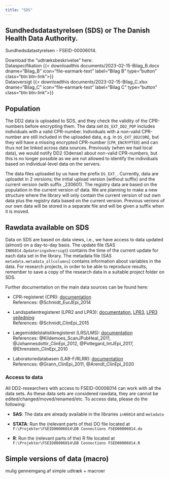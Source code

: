 ```yaml
---
title: "SDS"
---
```


## Sundhedsdatastyrelsen (SDS) or The Danish Health Data Authority. 
Sundhedsdatastyrelsen - FSEID-00006014.

Download the "udtræksbeskrivelse" here: \
Dataspecifikation {{\< downloadthis documents/2023-02-15-Bilag_B.docx\
dname="Bilag_B" icon="file-earmark-text" label="Bilag B" type="button" class="btn btn-link"\>}} \
Dataoversigt {{\< downloadthis documents/2023-02-15-Bilag_C.xlsx\
dname="Bilag_C" icon="file-earmark-text" label="Bilag C" type="button" class="btn btn-link"\>}}






<!-- jeg har snakket med Lars, og han siger jeg gerne må lægge udtræksbeskrivelserne op.  -->

## Population

The DD2 data is uploaded to SDS, and they check the validity of the CPR-numbers before encrypting them. The data set `DS_EXT_DD2_POP` includes individuals with a valid CPR-number. Individuals with a non-valid CPR-number are still included in the uploaded data, e.g. in `DS_EXT_DD2CORE`, but they will have a missing encrypted CPR-number (`CPR_ENCRYPTED`) and can thus not be linked across data sources. Previously (when we had local data), we would notify DD2 (Odense) about non-valid CPR-numbers, but this is no longer possible as we are not allowed to identify the individuals based on individual-level data on the servers.

The data files uploaded by us have the prefix `DS_EXT_`. Currently, data are uploadet in 2 versions; the initial upload version (without suffix) and the current version (with suffix \_230601). The registry data are based on the population in the current version of data. We are planning to make a new structure where the library will only contain the current version of out own data plus the registry data based on the current version. Previous verions of our own data will be stored in a separate file and will be given a suffix when it is moved.

## Rawdata available on SDS

Data on SDS are based on data views, i.e., we have access to data updated (almost) on a day-to-day basis. The update file (SAS `IN06014.OpdateringsOversigt`) contains the time of the current update for each data set in the library. The metadata file (SAS `metadata.metadata_allcolumns`) contains information about variables in the data. For research projects, in order to be able to reproduce results, remember to save a copy of the research data in a suitable project folder on SDS.

Further documentation on the main data sources can be found here:

-   CPR-registeret (CPR): [documentation](https://sundhedsdatastyrelsen.dk/da/registre-og-services/om-de-nationale-sundhedsregistre/personoplysninger-og-sundhedsfaglig-beskaeftigelse/cpr-registeret) \
    References: @Schmidt_EurJEpi_2014

-   Landspatientregisteret (LPR2 and LPR3): [documentation](https://sundhedsdatastyrelsen.dk/da/registre-og-services/om-de-nationale-sundhedsregistre/sygdomme-laegemidler-og-behandlinger/landspatientregisteret), [LPR3](https://sundhedsdatastyrelsen.dk/da/forskerservice/om-forskerservice/nyheder_forskerservice/helbredsforloeb_lpr3f070422), 
[LPR3 vejledning](https://sundhedsdatastyrelsen.dk/-/media/sds/filer/Forskerservice/Vejledning%20til%20LPR3_F) \
    References: @Schmidt_ClinEpi_2015

-   Lægemiddelstatistikregisteret (LRS/LMS): [documentation](https://sundhedsdatastyrelsen.dk/da/registre-og-services/om-de-nationale-sundhedsregistre/sygdomme-laegemidler-og-behandlinger/laegemiddelstatistikregisteret)\
    References: @Kildemoes_ScanJPubHeal_2011, @Johannesdottir_ClinEpi_2012, @Pottegard_IntJEpi_2017, @Ehrenstein_ClinEpi_2010

-   Laboratoriedatabasen (LAB-F/RLRR): [documentation](https://sundhedsdatastyrelsen.dk/da/registre-og-services/om-de-nationale-sundhedsregistre/doedsaarsager-og-biologisk-materiale/laboratoriedatabasen) \
    References: @Grann_ClinEpi_2011, @Arendt_ClinEpi_2020

### Access to data

All DD2-researchers with access to FSEID-00006014 can work with all the data sets. As these data sets are considered rawdata, they are cannot be edited/changed/moved/renamed/etc. To access data, please do the following:

-   **SAS**: The data are already available in the libraries `in06014` and `metadata`

-   **STATA**: Run the (relevant parts of the) DO file located at `F:\Projekter\FSEID00006014\DB Connections FSED00006014.do`

-   **R**: Run the (relevant parts of the) R file located at `F:\Projekter\FSEID00006014\DB Connections FSED00006014.R`

## Simple versions of data (macro)

mulig gennemgang af simple udtræk + macroer

